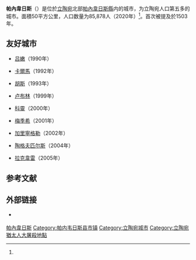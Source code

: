 {{Infobox settlement
| name                    = 帕內韋日斯
| native_name             = Panevėžys
| native_name_lang        = lt
| settlement_type         = [[立陶宛市镇|市镇]]
| image_skyline           = Panevezys-Senvages panorama-2006 09.JPG
| image_caption           = 帕內韋日斯市全景图
| image_flag              = Flag of Panevezys.svg
| flag_size               = 85px
| image_shield            = Coat of Arms of Panevezys.svg
| shield_size             = 65px
| nickname                = [[奥克什泰蒂亚|奥克什泰蒂亚]]首府（{{lang|lt|Aukštaitijos sostinė}}）
| pushpin_map             = Lithuania
| pushpin_map_caption     = 帕內韋日斯在立陶宛的位置
| coordinates             = 
| coor_pinpoint           = 
| coordinates_footnotes   = 
| subdivision_type        = [[世界政區索引|国家]]
| subdivision_name        = {{LIT}}
| subdivision_type1       = 传统地区
| subdivision_name1       = [[奥克什泰蒂亚|奥克什泰蒂亚]]
| subdivision_type2       = [[立陶宛縣份|县份]]
| subdivision_name2       = [[帕內韋日斯縣|帕內韋日斯縣]]
| established_title       = 首次提及
| established_date        = 1503年
| established_title1      = 城市权
| established_date1       = 1837年
| unit_pref               = Metric
| area_total_km2          = 50
| area_rank               = 
| area_note               = 
| area_footnotes          = <ref name=VLE>{{cite encyclopedia | encyclopedia = Visuotinė lietuvių enciklopedija | title = Zarasų rajono savivaldybė | url = https://www.vle.lt/straipsnis/panevezys/ | access-date = 2021-07-08 | language = lt | edition =  | date = 2014 | publisher = Mokslo ir enciklopedijų leidybos institutas | volume = 24 | location = Vilnius | archive-date = 2021-07-11 | archive-url = https://web.archive.org/web/20210711211430/https://www.vle.lt/straipsnis/panevezys/ | dead-url = no }}</ref>
| population_as_of        = 2020年估计
| population_total        = 85878
| population_density_km2  = auto
| population_note         = 
| population_footnotes    = <ref name=VLE/>
| timezone1               = [[欧洲东部时间|EET]]
| utc_offset1             = +2
| timezone1_DST           = [[欧洲东部夏令时间|EEST]]
| utc_offset1_DST         = +3
| postal_code_type        = 邮政编码
| postal_code             = 
| area_code_type          = 
| area_code               = 
| iso_code                = 
| website                 = {{URL|https://www.panevezys.lt/}}
| footnotes               = 
}}
'''帕內韋日斯'''（{{lang-lt|Panevėžys}}）是位於[[立陶宛|立陶宛]]北部[[帕內韋日斯縣|帕內韋日斯縣]]内的城市，为立陶宛人口第五多的城市。面積50平方公里，人口数量为85,878人（2020年）<ref name=VLE/>。首次被提及於1503年。

== 友好城市 ==
* {{DEU}}[[吕嫩|吕嫩]]（1990年）
* {{SWE}}[[卡爾馬|卡爾馬]]（1992年）
* {{NLD}}[[胡斯_(澤蘭省)|胡斯]]（1993年）
* {{POL}}[[卢布林|卢布林]]（1999年）
* {{DNK}}[[科靈|科靈]]（2000年）
* {{RUS}}[[梅季希|梅季希]]（2001年）
* {{RUS}}[[加里寧格勒|加里寧格勒]]（2002年）
* {{LVA}}[[陶格夫匹尔斯|陶格夫匹尔斯]]（2004年）
* {{EST}}[[拉克韋雷|拉克韋雷]]（2005年）

== 参考文献 ==
{{Reflist}}

== 外部链接 ==
{{commonscat|Panevėžys|position=left}}
* {{Official site|https://www.panevezys.lt/}} {{lt icon}} {{en}}

{{DEFAULTSORT:Panevezys}}
[[Category:帕內韋日斯|]]
[[Category:帕内韦日斯县市镇|Category:帕内韦日斯县市镇]]
[[Category:立陶宛城市|Category:立陶宛城市]]
[[Category:立陶宛猶太人大屠殺地點|Category:立陶宛猶太人大屠殺地點]]